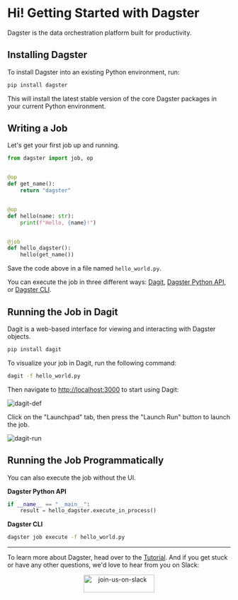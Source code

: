 # Hi! Getting Started with Dagster

<p className="text-2xl mt-0 text-gray-500 tracking-tight font-light">
  Dagster is the data orchestration platform built for productivity.
</p>

## Installing Dagster

To install Dagster into an existing Python environment, run:

```bash
pip install dagster
```

This will install the latest stable version of the core Dagster packages in your current Python environment.

## Writing a Job

Let's get your first job up and running.

```python file=/getting_started/hello_world.py startafter=start_pipeline_marker endbefore=end_pipeline_marker
from dagster import job, op


@op
def get_name():
    return "dagster"


@op
def hello(name: str):
    print(f"Hello, {name}!")


@job
def hello_dagster():
    hello(get_name())
```

Save the code above in a file named `hello_world.py`.

You can execute the job in three different ways: [Dagit](/concepts/dagit/dagit), [Dagster Python API](/concepts/ops-jobs-graphs/job-execution#python-apis), or [Dagster CLI](/_apidocs/cli#dagster-pipeline-execute).

## Running the Job in Dagit

Dagit is a web-based interface for viewing and interacting with Dagster objects.

```bash
pip install dagit
```

To visualize your job in Dagit, run the following command:

```bash
dagit -f hello_world.py
```

Then navigate to <http://localhost:3000> to start using Dagit:

<Image
  alt="dagit-def"
  src="/images/getting-started/dagit-def.png"
  width={4032}
  height={2454}
/>

Click on the "Launchpad" tab, then press the "Launch Run" button to launch the job.

<Image
  alt="dagit-run"
  src="/images/getting-started/dagit-run.png"
  width={4032}
  height={2454}
/>

## Running the Job Programmatically

You can also execute the job without the UI.

**Dagster Python API**

```python file=/getting_started/hello_world.py startafter=start_execute_marker endbefore=end_execute_marker
if __name__ == "__main__":
    result = hello_dagster.execute_in_process()
```

**Dagster CLI**

```bash
dagster job execute -f hello_world.py
```

---

To learn more about Dagster, head over to the [Tutorial](/tutorial). And if you get stuck or have any other questions, we'd love to hear from you on Slack:

<p align="center">
  <a href="https://dagster-slackin.herokuapp.com/" target="_blank">
    <Image
      alt="join-us-on-slack"
      src="/assets/join-us-on-slack.png"
      width="160"
      height="40"
    />
  </a>
</p>
